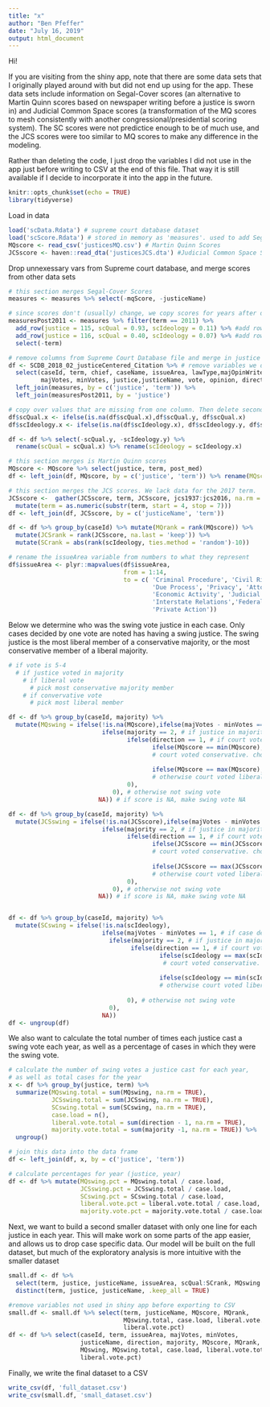 ---
title: "x"
author: "Ben Pfeffer"
date: "July 16, 2019"
output: html_document
---

Hi!

If you are visiting from the shiny app, note that there are some data sets that I originally played around with but did not end up using for the app. These data sets include information on Segal-Cover scores (an alternative to Martin Quinn scores based on newspaper writing before a justice is sworn in) and Judicial Common Space scores (a transformation of the MQ scores to mesh consistently with another congressional/presidential scoring system). The SC scores were not predictice enough to be of much use, and the JCS scores were too similar to MQ scores to make any difference in the modeling. 

Rather than deleting the code, I just drop the variables I did not use in the app just before writing to CSV at the end of this file. That way it is still available if I decide to incorporate it into the app in the future.

```{r setup, include=FALSE}
knitr::opts_chunk$set(echo = TRUE)
library(tidyverse)
```

Load in data
```{r, message=FALSE, warning=FALSE}
load('scData.Rdata') # supreme court database dataset
load('scScore.Rdata') # stored in memory as 'measures'. used to add Segal-Cover scores
MQscore <- read_csv('justicesMQ.csv') # Martin Quinn Scores
JCSscore <- haven::read_dta('justicesJCS.dta') #Judicial Common Space Scores 
```

Drop unnexessary vars from Supreme court database, and merge scores from other data sets
```{r}
# this section merges Segal-Cover Scores
measures <- measures %>% select(-mqScore, -justiceName) 

# since scores don't (usually) change, we copy scores for years after data set ends in 2011
measuresPost2011 <- measures %>% filter(term == 2011) %>%
  add_row(justice = 115, scQual = 0.93, scIdeology = 0.11) %>% #add row for gorsuch. Data from wikipedia
  add_row(justice = 116, scQual = 0.40, scIdeology = 0.07) %>% #add row for kavanaugh. Data from wikipedia
  select(-term)

# remove columns from Supreme Court Database file and merge in justice Segal-Cover scores
df <- SCDB_2018_02_justiceCentered_Citation %>% # remove variables we don't need
  select(caseId, term, chief, caseName, issueArea, lawType,majOpinWriter, 
         majVotes, minVotes, justice,justiceName, vote, opinion, direction, majority) %>% 
  left_join(measures, by = c('justice', 'term')) %>% 
  left_join(measuresPost2011, by = 'justice') 

# copy over values that are missing from one column. Then delete second column
df$scQual.x <- ifelse(is.na(df$scQual.x),df$scQual.y, df$scQual.x)
df$scIdeology.x <- ifelse(is.na(df$scIdeology.x), df$scIdeology.y, df$scIdeology.x)

df <- df %>% select(-scQual.y, -scIdeology.y) %>% 
  rename(scQual = scQual.x) %>% rename(scIdeology = scIdeology.x)

# this section merges is Martin Quinn scores
MQscore <- MQscore %>% select(justice, term, post_med)
df <- left_join(df, MQscore, by = c('justice', 'term')) %>% rename(MQscore = post_med)

# this section merges the JCS scores. We lack data for the 2017 term.
JCSscore <-  gather(JCSscore, term, JCSscore, jcs1937:jcs2016, na.rm = TRUE) %>% 
  mutate(term = as.numeric(substr(term, start = 4, stop = 7)))
df <- left_join(df, JCSscore, by = c('justiceName', 'term'))

df <- df %>% group_by(caseId) %>% mutate(MQrank = rank(MQscore)) %>% 
  mutate(JCSrank = rank(JCSscore, na.last = 'keep')) %>%
  mutate(SCrank = abs(rank(scIdeology, ties.method = 'random')-10))

# rename the issueArea variable from numbers to what they represent
df$issueArea <- plyr::mapvalues(df$issueArea, 
                                from = 1:14, 
                                to = c( 'Criminal Procedure', 'Civil Rights','First Amendment', 
                                        'Due Process', 'Privacy', 'Attorneys', 'Unions', 
                                        'Economic Activity', 'Judicial Power','Federalism',
                                        'Interstate Relations','Federal Taxation', 'Miscellaneous',
                                        'Private Action'))
```


Below we determine who was the swing vote justice in each case. Only cases decided by one vote are noted has having a swing justice. The swing justice is the most liberal member of a conservative majority, or the most conservative member of a liberal majority. 
```{r}
# if vote is 5-4 
  # if justice voted in majority
    # if liberal vote
      # pick most conservative majority member
    # if convervative vote
      # pick most liberal member

df <- df %>% group_by(caseId, majority) %>%
  mutate(MQswing = ifelse(!is.na(MQscore),ifelse(majVotes - minVotes == 1, # if case decided by 1 vote
                          ifelse(majority == 2, # if justice in majority
                                 ifelse(direction == 1, # if court voted in conservative direction
                                        ifelse(MQscore == min(MQscore), 1 , 0), 
                                        # court voted conservative. choose the lowest MQscore from majority (most liberal justice)
                                        
                                        ifelse(MQscore == max(MQscore), 1 , 0)), 
                                        # otherwise court voted liberal. choose highest MQ score (most conservative justice)
                                 0),
                             0), # otherwise not swing vote 
                         NA)) # if score is NA, make swing vote NA

df <- df %>% group_by(caseId, majority) %>%
  mutate(JCSswing = ifelse(!is.na(JCSscore),ifelse(majVotes - minVotes == 1, # if case decided by 1 vote
                          ifelse(majority == 2, # if justice in majority
                                 ifelse(direction == 1, # if court voted in conservative direction
                                        ifelse(JCSscore == min(JCSscore), 1 , 0), 
                                        # court voted conservative. choose the lowest MQscore from majority (most liberal justice)
                                        
                                        ifelse(JCSscore == max(JCSscore), 1 , 0)), 
                                        # otherwise court voted liberal. choose highest MQ score (most conservative justice)
                                 0),
                             0), # otherwise not swing vote 
                         NA)) # if score is NA, make swing vote NA


df <- df %>% group_by(caseId, majority) %>%
  mutate(SCswing = ifelse(!is.na(scIdeology),
                          ifelse(majVotes - minVotes == 1, # if case decided by 1 vote
                            ifelse(majority == 2, # if justice in majority
                                  ifelse(direction == 1, # if court voted in conservative direction
                                          ifelse(scIdeology == max(scIdeology), 1 , 0), 
                                           # court voted conservative. choose the highst score from majority (most liberal justice)
                                        
                                          ifelse(scIdeology == min(scIdeology), 1 , 0)), 
                                          # otherwise court voted liberal. choose lowest score (most conservative justice)
                                  
                                 0), # otherwise not swing vote
                            0),
                          NA))
df <- ungroup(df)
```

We also want to calculate the total number of times each justice cast a swing vote each year, as well as a percentage of cases in which they were the swing vote.
```{r}
# calculate the number of swing votes a justice cast for each year, 
# as well as total cases for the year
x <- df %>% group_by(justice, term) %>%
  summarize(MQswing.total = sum(MQswing, na.rm = TRUE), 
            JCSswing.total = sum(JCSswing, na.rm = TRUE),
            SCswing.total = sum(SCswing, na.rm = TRUE),
            case.load = n(), 
            liberal.vote.total = sum(direction - 1, na.rm = TRUE),
            majority.vote.total = sum(majority -1, na.rm = TRUE)) %>%
  ungroup()

# join this data into the data frame
df <- left_join(df, x, by = c('justice', 'term'))

# calculate percentages for year (justice, year)
df <- df %>% mutate(MQswing.pct = MQswing.total / case.load,
                    JCSswing.pct = JCSswing.total / case.load,
                    SCswing.pct = SCswing.total / case.load,
                    liberal.vote.pct = liberal.vote.total / case.load,
                    majority.vote.pct = majority.vote.total / case.load)
```

Next, we want to build a second smaller dataset with only one line for each justice in each year. This will make work on some parts of the app easier, and allows us to drop case specific data. Our model will be built on the full dataset, but much of the exploratory analysis is more intuitive with the smaller dataset
```{r}
small.df <- df %>% 
  select(term, justice, justiceName, issueArea, scQual:SCrank, MQswing.total:majority.vote.pct) %>% 
  distinct(term, justice, justiceName, .keep_all = TRUE)

#remove variables not used in shiny app before exporting to CSV
small.df <- small.df %>% select(term, justiceName, MQscore, MQrank,
                                MQswing.total, case.load, liberal.vote.total,
                                liberal.vote.pct)
df <- df %>% select(caseId, term, issueArea, majVotes, minVotes,
                    justiceName, direction, majority, MQscore, MQrank, 
                    MQswing, MQswing.total, case.load, liberal.vote.total,
                    liberal.vote.pct)
```

Finally, we write the final dataset to a CSV
```{r}
write_csv(df, 'full_dataset.csv')
write_csv(small.df, 'small_dataset.csv')
```

